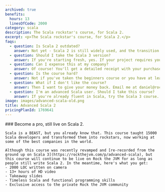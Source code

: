 ```yaml
---
archived: true
benefits:
  hours: 13
  linesOfCode: 2000
category: scala
description: The Scala rockstar's course, for Scala 2.
excerpt: <p>The Scala rockstar's course, for Scala 2.</p>
faqs:
  - question: Is Scala 2 outdated?
    answer: Not yet - Scala 2 is still widely used, and the transition from Scala 2 to Scala 3 will still take a long time. Besides, most features that you'll learn in this course will still be applicable to Scala 3.
  - question: Should I take the Scala 3 version?
    answer: If you're starting fresh, yes. If your project requires you to use Scala 2, you should take this one; after that, the transition to Scala 3 will be easy.
  - question: Can I expense this at my company?
    answer: Of course! You'll get a detailed receipt with your purchase, including VAT (if applicable to you), which you can take to your employer to reimburse. Most (wise) companies will reimburse courses like this.
  - question: Is the course hard?
    answer: Not if you've taken the beginners course or you have at least a year of Scala experience. I've designed the course to give you a challenge, but not too much that it becomes frustrating. In case you struggle with something, we have a whole group on Slack for discussions, and I'm responsive.
  - question: What if I don't like the course?
    answer: Then I want to give your money back. Email me at daniel@rockthejvm.com with your receipt, and I will refund you. Less than 1% of the Rock the JVM students have refunded a course, and the refund took less than 72 hours.
  - question: I'm an advanced Scala user. Should I take this course?
    answer: If you're already fluent in Scala, try the Scala 3 course. I'm willing to bet you'll still learn a ton from it.
image: images/advanced-scala-old.png
title: Advanced Scala 2
pricingPlanId: 1769641
---
```



<CourseLayout>
  <Fragment slot="goal">
    ### Become a pro, still live on Scala 2.

    Scala is a BEAST, but you already know that. This course taught 15000 Scala developers and transformed them into rockstars, now working at some of the best companies in the world.

    Although this course was recently revamped and [re-recorded from the ground up on Scala 3](https://rockthejvm.com/p/advanced-scala), but this course will continue to be live on Rock the JVM for as long as people still write Scala 2. In the meantime, here's what you get:
    - 2000 LOC written on camera
    - 13+ hours of HD video
    - Takeaway slides
    - Timeless Scala and functional programming skills
    - Exclusive access to the private Rock the JVM community

  </Fragment>
</CourseLayout>
